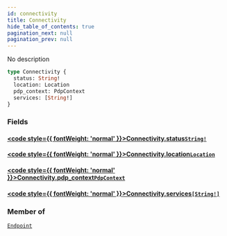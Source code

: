 ```yaml
---
id: connectivity
title: Connectivity
hide_table_of_contents: true
pagination_next: null
pagination_prev: null
---
```








No description

```graphql
type Connectivity {
  status: String!
  location: Location
  pdp_context: PdpContext
  services: [String!]
}
```


### Fields

#### [<code style={{ fontWeight: 'normal' }}>Connectivity.<b>status</b></code>](#)<Bullet />[`String!`](/graphql/graphql/scalars/string) <Badge class="secondary" text="non-null"/> <Badge class="secondary" text="scalar"/>
> 
> 

#### [<code style={{ fontWeight: 'normal' }}>Connectivity.<b>location</b></code>](#)<Bullet />[`Location`](/graphql/graphql/objects/location) <Badge class="secondary" text="object"/>
> 
> 

#### [<code style={{ fontWeight: 'normal' }}>Connectivity.<b>pdp_context</b></code>](#)<Bullet />[`PdpContext`](/graphql/graphql/objects/pdp-context) <Badge class="secondary" text="object"/>
> 
> 

#### [<code style={{ fontWeight: 'normal' }}>Connectivity.<b>services</b></code>](#)<Bullet />[`[String!]`](/graphql/graphql/scalars/string) <Badge class="secondary" text="list"/> <Badge class="secondary" text="scalar"/>
> 
> 



### Member of

[`Endpoint`](/graphql/graphql/objects/endpoint)  <Badge class="secondary" text="object"/>



